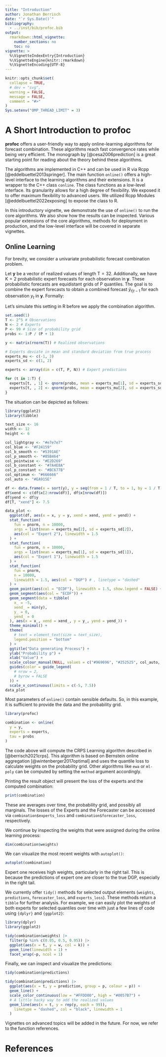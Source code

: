 ```yaml
---
title: "Introduction"
author: Jonathan Berrisch
date: "`r Sys.Date()`"
bibliography:
  - ../inst/bib/profoc.bib
output:
  rmarkdown::html_vignette:
    number_sections: no
    toc: no
vignette: >
  %\VignetteIndexEntry{Introduction}
  %\VignetteEngine{knitr::rmarkdown}
  %\VignetteEncoding{UTF-8}
---
```


```r
knitr::opts_chunk$set(
  collapse = TRUE,
  # dev = "svg",
  warning = FALSE,
  message = FALSE,
  comment = "#>"
)
Sys.setenv("OMP_THREAD_LIMIT" = 3)
```

# A Short Introduction to profoc

**profoc** offers a user-friendly way to apply online-learning algorithms for forecast combination. These algorithms reach fast convergence rates while being very efficient. The monograph by [@cesa2006prediction] is a great starting point for reading about the theory behind these algorithms.

The algorithms are implemented in C++ and can be used in R via Rcpp [@eddelbuettel2013springer]. The main function `online()` offers a high-level interface to the learning algorithms and their extensions. It is a wrapper to the C++ class `conline`. The class functions as a low-level interface. Its granularity allows for a high degree of flexibility. We exposed it to offer maximum flexibility to advanced users. We utilized Rcpp Modules [@eddelbuettel2022exposing] to expose the class to R.

In this introductory vignette, we demonstrate the use of `online()` to run the core algorithms. We also show how the results can be inspected. Various popular extensions of the core algorithms, methods for deployment in production, and the low-level interface will be covered in separate vignettes.

## Online Learning

For brevity, we consider a univariate probabilistic forecast combination problem.

Let $\boldsymbol{y}$ be a vector of realized values of length $\text{T} = 32$. Additionally, we have $\text{K}=2$ probabilistic expert forecasts for each observation in $\boldsymbol{y}$. These probabilistic forecasts are equidistant grids of $\text{P}$ quantiles. The goal is to combine the expert forecasts to obtain a combined forecast $\widetilde{y}_{t|t-1}$ for each observation $y_t$ in $\boldsymbol{y}$. Formally:

\begin{equation}
    \widetilde{y}_{t|t-1} = \sum_{k=1}^K w_{t,k} \widehat{y}_{t,k}.
\end{equation}

Let's simulate this setting in R before we apply the combination algorithm. 

```r
set.seed(1)
T <- 2^5 # Observations
N <- 2 # Experts
P <- 99 # Size of probability grid
probs <- 1:P / (P + 1)

y <- matrix(rnorm(T)) # Realized observations

# Experts deviate in mean and standard deviation from true process
experts_mu <- c(-1, 3)
experts_sd <- c(1, 2)

experts <- array(dim = c(T, P, N)) # Expert predictions

for (t in 1:T) {
  experts[t, , 1] <- qnorm(probs, mean = experts_mu[1], sd = experts_sd[1])
  experts[t, , 2] <- qnorm(probs, mean = experts_mu[2], sd = experts_sd[2])
}
```

The situation can be depicted as follows:

```r
library(ggplot2)
library(tibble)

text_size <- 16
width <- 12
height <- 6

col_lightgray <- "#e7e7e7"
col_blue <- "#F24159"
col_b_smooth <- "#5391AE"
col_p_smooth <- "#85B464"
col_pointwise <- "#E2D269"
col_b_constant <- "#7A4E8A"
col_p_constant <- "#BC677B"
col_optimum <- "#666666"
col_auto <- "#EA915E"

df <- data.frame(x = sort(y), y = seq(from = 1 / T, to = 1, by = 1 / T))
df$xend <- c(df$x[2:nrow(df)], df$x[nrow(df)])
df$yend <- df$y
df[T, "xend"] <- 7.5

data_plot <-
  ggplot(df, aes(x = x, y = y, xend = xend, yend = yend)) +
  stat_function(
    fun = pnorm, n = 10000,
    args = list(mean = experts_mu[2], sd = experts_sd[2]),
    aes(col = "Expert 2"), linewidth = 1.5
  ) +
  stat_function(
    fun = pnorm, n = 10000,
    args = list(mean = experts_mu[1], sd = experts_sd[1]),
    aes(col = "Expert 1"), linewidth = 1.5
  ) +
  stat_function(
    fun = pnorm,
    n = 10000,
    linewidth = 1.5, aes(col = "DGP") # , linetype = "dashed"
  ) +
  geom_point(aes(col = "ECDF"), linewidth = 1.5, show.legend = FALSE) +
  geom_segment(aes(col = "ECDF")) +
  geom_segment(data = tibble(
    x_ = -5,
    xend_ = min(y),
    y_ = 0,
    yend_ = 0
  ), aes(x = x_, xend = xend_, y = y_, yend = yend_)) +
  theme_minimal() +
  theme(
    # text = element_text(size = text_size),
    legend.position = "bottom"
  ) +
  ggtitle("Data generating Process") +
  ylab("Probability p") +
  xlab("Value") +
  scale_colour_manual(NULL, values = c("#969696", "#252525", col_auto, col_blue)) +
  guides(color = guide_legend(
    # nrow = 2,
    # byrow = FALSE
  )) +
  scale_x_continuous(limits = c(-5, 7.5))
data_plot
```

Most parameters of `online()` contain sensible defaults. So, in this example, it is sufficient to provide the data and the probability grid. 

```r
library(profoc)

combination <- online(
  y = y,
  experts = experts,
  tau = probs
)
```

The code above will compute the CRPS Learning algorithm described in [@berrisch2021crps]. This algorithm is based on Bernstein online aggregation [@wintenberger2017optimal] and uses the quantile loss to calculate weights on the probability grid. Other algorithms like `ewa` or `ml-poly` can be computed by setting the `method` argument accordingly.  

Printing the result object will present the loss of the experts and the computed combination:

```r
print(combination)
```

These are averages over time, the probability grid, and possibly all marginals. The losses of the Experts and the Forecaster can be accessed via `combination$experts_loss` and `combination$forecaster_loss`, respectively.

We continue by inspecting the weights that were assigned during the online learning process:

```r
dim(combination$weights)
```

We can visualize the most recent weights with `autoplot()`:

```r
autoplot(combination)
```

Expert one receives high weights, particularly in the right tail.  This is because the predictions of expert one are closer to the true DGP, especially in the right tail. 

We currently offer `tidy()` methods for selected output elements (`weights`, `predictions`, `forecaster_loss`, and `experts_loss`).  These methods return a `tibble` for further analysis.  For example, we can easily plot the weights of both experts for selected quantiles over time with just a few lines of code using `{dplyr}` and `{ggplot2}`:

```r
library(dplyr)
library(ggplot2)

tidy(combination$weights) |>
  filter(p %in% c(0.05, 0.5, 0.95)) |>
  ggplot(aes(x = t, y = w, col = k)) +
  geom_line(linewidth = 1) +
  facet_wrap(~p, ncol = 1)
```

Finally, we can inspect and visualize the predictions:

```r
tidy(combination$predictions)

tidy(combination$predictions) |>
  ggplot(aes(x = t, y = prediction, group = p, colour = p)) +
  geom_line() +
  scale_color_continuous(low = "#FFDD00", high = "#0057B7") +
  # A little hacky way to add the realized values
  geom_line(aes(x = t, y = rep(y, each = 99)),
    linetype = "dashed", col = "black", linewidth = 1
  )
```

Vignettes on advanced topics will be added in the future. For now, we refer to the function references. 

# References {-}



